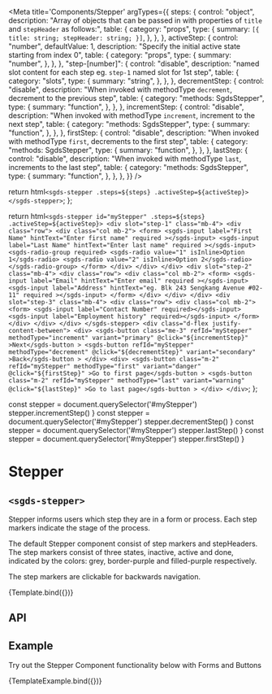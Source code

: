 
<Meta
  title='Components/Stepper'
  argTypes={{
    steps: {
      control: "object",
      description:
        "Array of objects that can be passed in with properties of `title` and `stepHeader` as follows:",
      table: {
        category: "props",
        type: {
          summary: `
    [{
        title: string;
        stepHeader: string;
    }]
    `,
        },
      },
    },
    activeStep: {
      control: "number",
      defaultValue: 1,
      description: "Specify the initial active state starting from index 0",
      table: {
        category: "props",
        type: {
          summary: "number",
        },
      },
    },
    "step-[number]": {
      control: "disable",
      description:
        "named slot content for each step eg. `step-1` named slot for 1st step",
      table: {
        category: "slots",
        type: {
          summary: "string",
        },
      },
    },
    decrementStep: {
      control: "disable",
      description:
        "When invoked with methodType `decrement`, decrement to the previous step",
      table: {
        category: "methods: SgdsStepper",
        type: {
          summary: "function",
        },
      },
    },
    incrementStep: {
      control: "disable",
      description:
        "When invoked with methodType `increment`, increment to the next step",
      table: {
        category: "methods: SgdsStepper",
        type: {
          summary: "function",
        },
      },
    },
    firstStep: {
      control: "disable",
      description:
        "When invoked with methodType `first`, decrements to the first step",
      table: {
        category: "methods: SgdsStepper",
        type: {
          summary: "function",
        },
      },
    },
    lastStep: {
      control: "disable",
      description:
        "When invoked with methodType `last`, increments to the last step",
      table: {
        category: "methods: SgdsStepper",
        type: {
          summary: "function",
        },
      },
    },
  }}
/>

  return html`
    <sgds-stepper .steps=${steps} .activeStep=${activeStep}> </sgds-stepper>
  `;
};

  return html`
    <sgds-stepper id="myStepper" .steps=${steps} .activeStep=${activeStep}>
      <div slot="step-1" class="mb-4">
        <div class="row">
          <div class="col mb-2">
            <form>
              <sgds-input
                label="First Name"
                hintText="Enter first name"
                required
              ></sgds-input>
              <sgds-input
                label="Last Name"
                hintText="Enter last name"
                required
              ></sgds-input>
              <sgds-radio-group required>
                <sgds-radio value="1" isInline>Option 1</sgds-radio>
                <sgds-radio value="2" isInline>Option 2</sgds-radio>
              </sgds-radio-group>
            </form>
          </div>
        </div>
      </div>
      <div slot="step-2" class="mb-4">
        <div class="row">
          <div class="col mb-2">
            <form>
              <sgds-input
                label="Email"
                hintText="Enter email"
                required
              ></sgds-input>
              <sgds-input
                label="Address"
                hintText="eg. Blk 243 Sengkang Avenue #02-11"
                required
              ></sgds-input>
            </form>
          </div>
        </div>
      </div>
      <div slot="step-3" class="mb-4">
        <div class="row">
          <div class="col mb-2">
            <form>
              <sgds-input label="Contact Number" required></sgds-input>
              <sgds-input label="Employment history" required></sgds-input>
            </form>
          </div>
        </div>
      </div>
    </sgds-stepper>
    <div class="d-flex justify-content-between">
      <div>
        <sgds-button
          class="me-3"
          refId="myStepper"
          methodType="increment"
          variant="primary"
          @click="${incrementStep}"
          >Next</sgds-button
        >
        <sgds-button
          refId="myStepper"
          methodType="decrement"
          @click="${decrementStep}"
          variant="secondary"
          >Back</sgds-button
        >
      </div>
      <div>
        <sgds-button
          class="m-2"
          refId="myStepper"
          methodType="first"
          variant="danger"
          @click="${firstStep}"
          >Go to first page</sgds-button
        >
        <sgds-button
          class="m-2"
          refId="myStepper"
          methodType="last"
          variant="warning"
          @click="${lastStep}"
          >Go to last page</sgds-button
        >
      </div>
    </div>
  `;
};

  const stepper = document.querySelector('#myStepper')
  stepper.incrementStep()
} 
  const stepper = document.querySelector('#myStepper')
  stepper.decrementStep()
}
  const stepper = document.querySelector('#myStepper')
  stepper.lastStep()
}
  const stepper = document.querySelector('#myStepper')
  stepper.firstStep()
}

# Stepper

## `<sgds-stepper>`

Stepper informs users which step they are in a form or process. Each step markers indicate the stage of the process.

The default Stepper component consist of step markers and stepHeaders. The step markers consist of three states, inactive, active and done, indicated by the colors: grey, border-purple and filled-purple respectively.

The step markers are clickable for backwards navigation.

<Canvas>
  <Story
    name='Basic'
    args={{
      steps: [
        {
          title: "1",
          stepHeader: "Marker 1",
        },
        {
          title: "2",
          stepHeader: "Marker 2",
        },
        {
          title: "3",
          stepHeader: "Marker 3",
        },
      ],
    }}
  >
    {Template.bind({})}
  </Story>
</Canvas>

## API

<ArgsTable story='Basic' />

## Example

Try out the Stepper Component functionality below with Forms and Buttons

<Canvas>
  <Story
    name='Example'
    args={{
      steps: [
        {
          title: "1",
          stepHeader: "Personal Details",
        },
        {
          title: "2",
          stepHeader: "Address & Contact Information",
        },
        {
          title: "3",
          stepHeader: "Additional Details",
        },
      ],
      activeStep: 1,
    }}
  >
    {TemplateExample.bind({})}
  </Story>
</Canvas>
